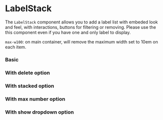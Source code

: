 

# LabelStack

The `LabelStack` component allows you to add a label list with embeded look and feel, with interactions, buttons for filtering or removing. Please use the this component even if you have one and only label to display.

`max-w100`: on main container, will remove the maximum width set to 10em on each item.

### Basic

<Canvas>
    <Story id="components-labelstack--basic" />
</Canvas>

### With delete option

<Canvas>
    <Story id="components-labelstack--with-delete" />
</Canvas>

### With stacked option

<Canvas>
    <Story id="components-labelstack--stacked" />
</Canvas>

### With max number option

<Canvas>
    <Story id="components-labelstack--max" />
</Canvas>

### With show dropdown option

<Canvas>
    <Story id="components-labelstack--dropdown" />
</Canvas>

<ArgsTable of={LabelStack} />
